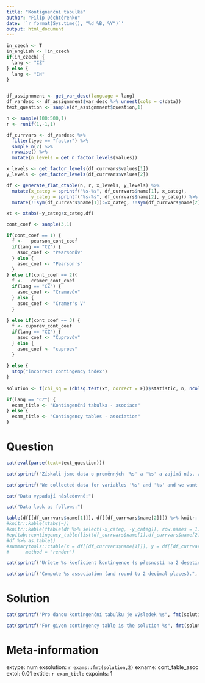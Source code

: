```yaml
---
title: "Kontignenční tabulka"
author: "Filip Děchtěrenko"
date: '`r format(Sys.time(), "%d %B, %Y")`'
output: html_document
---
```


```r
in_czech <- T
in_english <- !in_czech
if(in_czech) {
  lang <- "CZ"
} else {
  lang <- "EN"
}
```

```r

```

```r


df_assignmnent <- get_var_desc(language = lang)
df_vardesc <- df_assignmnent$var_desc %>% unnest(cols = c(data))
text_question <- sample(df_assignmnent$question,1)

n <- sample(100:500,1)
r <- runif(1,-1,1)

df_currvars <- df_vardesc %>% 
  filter(type == "factor") %>% 
  sample_n(2) %>% 
  rowwise() %>% 
  mutate(n_levels = get_n_factor_levels(values))

x_levels <- get_factor_levels(df_currvars$values[1])
y_levels <- get_factor_levels(df_currvars$values[2])

df <- generate_flat_ctable(n, r, x_levels, y_levels) %>% 
  mutate(x_categ = sprintf("%s-%s", df_currvars$name[1], x_categ),
         y_categ = sprintf("%s-%s", df_currvars$name[2], y_categ)) %>% 
  mutate(!!sym(df_currvars$name[1]):=x_categ, !!sym(df_currvars$name[2]):=y_categ)

xt <- xtabs(~y_categ+x_categ,df)

cont_coef <- sample(3,1)

if(cont_coef == 1) {
  f <-   pearson_cont_coef
  if(lang == "CZ") {
    asoc_coef <- "Pearsonův"
  } else {
    asoc_coef <- "Pearson's"
  }
} else if(cont_coef == 2){
  f <-   cramer_cont_coef
  if(lang == "CZ") {
    asoc_coef <- "Cramevův"
  } else {
    asoc_coef <- "Cramer's V"
  }
  
} else if(cont_coef == 3) {
  f <- cuporev_cont_coef
  if(lang == "CZ") {
    asoc_coef <- "Čuprovův"
  } else {
    asoc_coef <- "cuproev"
  }
  
} else {
  stop("incorrect contingency index")
}
  
solution <- f(chi_sq = (chisq.test(xt, correct = F))$statistic, n, ncol(df), nrow(df))

if(lang == "CZ") {
  exam_title <- "Kontingenční tabulka - asociace"
} else {
  exam_title <- "Contingency tables - asociation"
}
```

Question
========

```r
cat(eval(parse(text=text_question)))
```

```r
cat(sprintf("Získali jsme data o proměnných '%s' a '%s' a zajímá nás, zda je mezi těmito proměnnými vztah.", df_currvars$name[1], df_currvars$name[2]))
```

```r
cat(sprintf("We collected data for variables '%s' and '%s' and we want to inspect, whether there is a relationship between variables.", df_currvars$name[1], df_currvars$name[2]))
```



```r
cat("Data vypadají následovně:")
```

```r
cat("Data look as follows:")
```

```r

table(df[[df_currvars$name[1]]], df[[df_currvars$name[2]]]) %>% knitr::kable()
#knitr::kable(xtabs(~))
#knitr::kable(ftable(df %>% select(-x_categ, -y_categ)), row.names = 1:2)
#epitab::contingency_table(list(df_currvars$name[1],df_currvars$name[2]), df)
#df %>% as.table()
#summarytools::ctable(x = df[[df_currvars$name[1]]], y = df[[df_currvars$name[2]]],
#      method = "render")
```

```r
cat(sprintf("Určete %s koeficient kontingence (s přesností na 2 desetinná místa).", asoc_coef))
```

```r
cat(sprintf("Compute %s association (and round to 2 decimal places).", asoc_coef))
```

Solution
========
```r
cat(sprintf("Pro danou kontingenční tabulku je výsledek %s", fmt(solution,2)))
```


```r
cat(sprintf("For given contingency table is the solution %s", fmt(solution,2)))
```

Meta-information
================
extype: num
exsolution: `r exams::fmt(solution,2)`
exname: cont_table_asoc
extol: 0.01
extitle: `r exam_title`
expoints: 1
